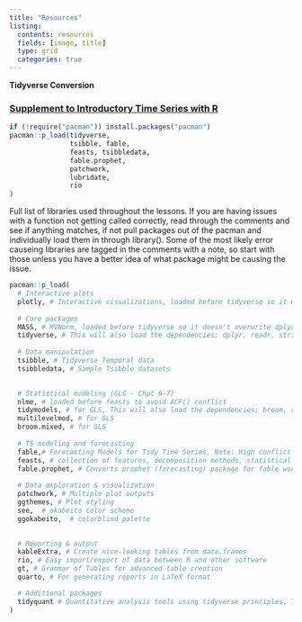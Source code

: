 ```yaml
---
title: "Resources"
listing:
  contents: resources
  fields: [image, title]
  type: grid
  categories: true
---
```


::: supplement
::: supplement-header
**Tidyverse Conversion**
:::

::: supplement-container
### [Supplement to Introductory Time Series with R](https://byuistats.github.io/timeseries_supplement/)
:::
:::

::: {.callout-note title="Common Packages" icon="false"}
```r
if (!require("pacman")) install.packages("pacman")
pacman::p_load(tidyverse, 
               tsibble, fable,
               feasts, tsibbledata,
               fable.prophet,
               patchwork,
               lubridate, 
               rio 
)
```

Full list of libraries used throughout the lessons. If you are having issues with a function not getting called correctly, read through the comments and see if anything matches, if not pull packages out of the pacman and individually load them in through library(). Some of the most likely error causeing libraries are tagged in the comments with a note, so start with those unless you have a better idea of what package might be causing the issue.
```r
pacman::p_load(
  # Interactive plots
  plotly, # Interactive visualizations, loaded before tidyverse so it overwrite dplyr::select(). Note: High conflict Potential
    
  # Core packages
  MASS, # MVNorm, loaded before tidyverse so it doesn't overwrite dplyr::select()
  tidyverse, # This will also load the dependencies; dplyr, readr, stringr, tibble, tidyr, purrr, forcats, gglot2, & lubridate
  
  # Data manipulation
  tsibble, # Tidyverse Temporal data
  tsibbledata, # Sample Tsibble datasets

  
  # Statistical modeling (GLS - Chpt 6-7) 
  nlme, # loaded before feasts to avoid ACF() conflict
  tidymodels, # for GLS, This will also load the dependencies; broom, rsample, dials, tune, infer, workflows, modeldata, workflowsets, parsnip, yardstick, & recipies. Note: High conflict Potential
  multilevelmod, # for GLS
  broom.mixed, # for GLS
  
  # TS modeling and forecasting
  fable,# Forecasting Models for Tidy Time Series, Note: High conflict Potential
  feasts, # collection of features, decomposition methods, statistical summaries and graphics for tsibble data, Loaded after nlme to avoid ACF() conflict
  fable.prophet, # Converts prophet (forecasting) package for fable workflow
  
  # Data exploration & visualization
  patchwork, # Multiple plot outputs
  ggthemes, # Plot styling
  see,  # okabeito color scheme
  ggokabeito,  # colorblind palette

  
  # Reporting & output
  kableExtra, # Create nice-looking tables from data.frames
  rio, # Easy import/export of data between R and other software
  gt, # Grammar of Tables for advanced table creation
  quarto, # For generating reports in LaTeX format

  # Additional packages
  tidyquant # Quantitative analysis tools using tidyverse principles, This will also load the dependencies; PerformanceAnalytics, xts, & zoo. Important Masks: ‘package:base’: as.Date, as.Date.numeric. Note: High conflict Potential
)
```
:::
